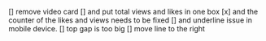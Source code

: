 [] remove video card
[] and put total views and likes in one box
[x] and the counter of the likes and views needs to be fixed
[] and underline issue in mobile device.
[] top gap is too big
[] move line to the right
